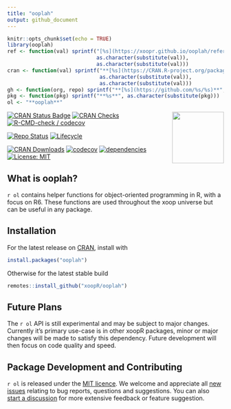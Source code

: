 ```yaml
---
title: "ooplah"
output: github_document
---
```


```r
knitr::opts_chunk$set(echo = TRUE)
library(ooplah)
ref <- function(val) sprintf("[%s](https://xoopr.github.io/ooplah/reference/%s.html)",
                             as.character(substitute(val)),
                             as.character(substitute(val)))
cran <- function(val) sprintf("**[%s](https://CRAN.R-project.org/package=%s)**",
                              as.character(substitute(val)),
                              as.character(substitute(val)))
gh <- function(org, repo) sprintf("**[%s](https://github.com/%s/%s)**", repo, org, repo)
pkg <- function(pkg) sprintf("**%s**", as.character(substitute(pkg)))
ol <- "**ooplah**"
```

<img src="man/figures/logo.png" align="right" alt="" width="120" />

[![CRAN Status Badge](https://www.r-pkg.org/badges/version-ago/ooplah)](https://cran.r-project.org/package=ooplah)
[![CRAN Checks](https://cranchecks.info/badges/worst/ooplah)](https://cran.r-project.org/web/checks/check_results_ooplah.html)
[![R-CMD-check / codecov](https://github.com/xoopR/ooplah/actions/workflows/check-covr.yml/badge.svg?branch=main)](https://github.com/xoopR/ooplah/actions/workflows/check-covr.yml)

[![Repo Status](https://www.repostatus.org/badges/latest/active.svg)](https://github.com/xoopR/ooplah)
[![Lifecycle](https://lifecycle.r-lib.org/articles/figures/lifecycle-experimental.svg)](https://github.com/xoopR/ooplah)

[![CRAN Downloads](https://cranlogs.r-pkg.org/badges/grand-total/ooplah)](https://cran.r-project.org/package=ooplah)
[![codecov](https://codecov.io/gh/xoopR/ooplah/branch/master/graph/badge.svg)](https://codecov.io/gh/xoopR/ooplah)
[![dependencies](https://tinyverse.netlify.com/badge/ooplah)](https://CRAN.R-project.org/package=ooplah)
[![License: MIT](https://img.shields.io/badge/License-MIT-yellow.svg)](https://opensource.org/licenses/MIT)

## What is ooplah?

`r ol` contains helper functions for object-oriented programming in R, with a focus on R6. These functions are used throughout the xoop universe but can be useful in any package.

## Installation

For the latest release on [CRAN](https://CRAN.R-project.org/package=ooplah), install with
```r
install.packages("ooplah")
```

Otherwise for the latest stable build
```r
remotes::install_github("xoopR/ooplah")
```

## Future Plans

The `r ol` API is still experimental and may be subject to major changes. Currently it's primary use-case is in other xoopR packages, minor or major changes will be made to satisfy this dependency. Future development will then focus on code quality and speed.

## Package Development and Contributing

`r ol` is released under the [MIT licence](https://opensource.org/licenses/MIT). We welcome and appreciate all [new issues](https://github.com/xoopR/ooplah/issues) relating to bug reports, questions and suggestions. You can also [start a discussion](https://github.com/xoopR/ooplah/discussions) for more extensive feedback or feature suggestion.
